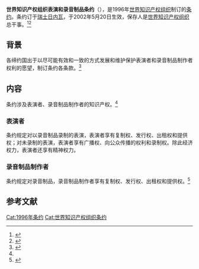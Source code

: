 {{Infobox treaty
|name=世界知识产权组织表演和录音制品条约
|date_signed=1996年12月20日
|date_effective=2002年5月20日
|location_signed={{CHE}}[[日内瓦|日内瓦]]
|depositor=[[世界知识产权组织|世界知识产权组织]]总干事
|languages=英文、阿拉伯文、中文、法文、俄文和西班牙文
|parties=107(截至2020年1月6日)
}}

'''世界知识产权组织表演和录音制品条约'''（{{lang-en|WIPO Performances and Phonograms Treaty - WPPT}}），是1996年[[世界知识产权组织|世界知识产权组织]]制订的[[条约|条约]]。条约订于[[瑞士|瑞士]][[日内瓦|日内瓦]]，于2002年5月20日生效，保存人是[[世界知识产权组织|世界知识产权组织]]总干事。<ref>{{Cite web|title=WIPO Performances and Phonograms Treaty|url=https://www.wipo.int/treaties/en/ip/wppt/|publisher=WIPO|language=en|accessdate=2021年1月6日|archive-date=2022年4月23日|archive-url=https://web.archive.org/web/20220423223208/http://www.wipo.int/treaties/en/ip/wppt/}}</ref><ref>{{Cite web|title=世界知识产权组织表演和录音制品条约|url=http://treaty.mfa.gov.cn/Treaty/web/detail1.jsp?objid=1531876076063|publisher=中华人民共和国条约数据库|language=zh-hans|accessdate=2021年1月6日|archive-date=2021年1月9日|archive-url=https://web.archive.org/web/20210109034640/http://treaty.mfa.gov.cn/Treaty/web/detail1.jsp?objid=1531876076063|dead-url=no}}</ref>

== 背景 ==
各缔约国出于以尽可能有效和一致的方式发展和维护保护表演者和录音制品制作者权利的愿望，制订条约各条款。<ref name=":0">{{Cite web|title=世界知识产权组织表演和录音制品条约|url=http://treaty.mfa.gov.cn/tykfiles/20180718/1531876076063.pdf|publisher=中华人民共和国条约数据库|language=zh-hans|accessdate=2021年1月6日|archive-date=2022年3月20日|archive-url=https://web.archive.org/web/20220320094144/http://treaty.mfa.gov.cn/tykfiles/20180718/1531876076063.pdf}}</ref>

== 内容 ==
条约涉及表演者、录音制品制作者的知识产权。<ref name=":0"/>
=== 表演者 ===
条约规定对以录音制品录制的表演，表演者享有复制权、发行权、出租权和提供权；对未录制的表演，表演者享有广播权、向公众传播的权利和录制权。除此经济权力，表演者还享有精神权力。
=== 录音制品制作者 ===
条约规定对录音制品，录音制品制作者享有复制权、发行权、出租权和提供权。<ref>{{Cite web|title=《世界知识产权组织表演和录音制品条约》（WPPT）（1996年）提要|url=https://www.wipo.int/treaties/zh/ip/wppt/summary_wppt.html|publisher=WIPO|language=zh-hans|accessdate=2021年1月6日|archive-date=2021年4月18日|archive-url=https://web.archive.org/web/20210418094334/https://www.wipo.int/treaties/zh/ip/wppt/summary_wppt.html}}</ref>

== 参考文献 ==
{{reflist}}

[[Cat:1996年条约|Cat:1996年条约]]
[[Cat:世界知识产权组织条约|Cat:世界知识产权组织条约]]